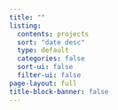 ```yaml
---
title: ""
listing:
  contents: projects
  sort: "date desc"
  type: default
  categories: false
  sort-ui: false
  filter-ui: false
page-layout: full
title-block-banner: false
---
```

